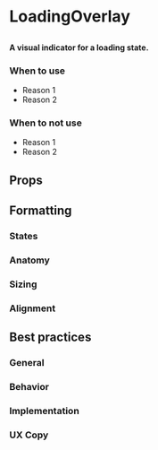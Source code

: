 
# LoadingOverlay

##

<h4>
  A visual indicator for a loading state.
</h4>

<Canvas>
  <Story id="components-loadingoverlay--default" />
</Canvas>

### When to use
- Reason 1
- Reason 2

### When to not use
- Reason 1
- Reason 2

## Props

<ArgTypes of={LoadingOverlay} />

## Formatting

### States

### Anatomy

### Sizing

### Alignment


## Best practices

### General

### Behavior

### Implementation

### UX Copy


